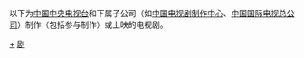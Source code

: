 {{Catnav|頁面分類|人类社会|文化|电视剧|各國電視劇|中国电视剧}}
{{Catnav|頁面分類|人类社会|文化|电视剧|中文連續劇}}

以下为[[中国中央电视台|中国中央电视台]]和下属子公司（如[[中国电视剧制作中心|中国电视剧制作中心]]、[[中国国际电视总公司|中国国际电视总公司]]）制作（包括参与制作）或上映的电视剧。

[[Category:中国电视剧|+]]
[[Category:各类别中国中央电视台节目|剧]]